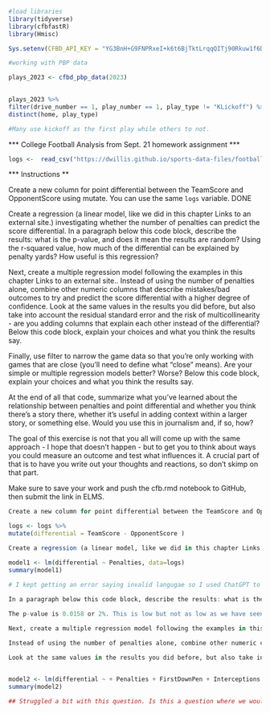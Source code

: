 ```r
#load libraries
library(tidyverse)
library(cfbfastR)
library(Hmisc)

```

```r

Sys.setenv(CFBD_API_KEY = "YG3BnH+G9FNPRxeI+k6t6BjTktLrqqQITj90Rkuw1f6Dt9rL54jczqxjg8rGA3Sj")


```

```r
#working with PBP data

plays_2023 <- cfbd_pbp_data(2023)
  
```

```r
plays_2023 %>% 
filter(drive_number == 1, play_number == 1, play_type != "KLickoff") %>% 
distinct(home, play_type)

#Many use kickoff as the first play while others to not. 

```

*** College Football Analysis from Sept. 21 homework assignment ***

```r

logs <-  read_csv("https://dwillis.github.io/sports-data-files/footballlogs1122.csv")


```

*** Instructions **

Create a new column for point differential between the TeamScore and OpponentScore using mutate. You can use the same `logs` variable. DONE

Create a regression (a linear model, like we did in this chapter Links to an external site.) investigating whether the number of penalties can predict the score differential. In a paragraph below this code block, describe the results: what is the p-value, and does it mean the results are random? Using the r-squared value, how much of the differential can be explained by penalty yards? How useful is this regression?

Next, create a multiple regression model following the examples in this chapter Links to an external site.. Instead of using the number of penalties alone, combine other numeric columns that describe mistakes/bad outcomes to try and predict the score differential with a higher degree of confidence. Look at the same values in the results you did before, but also take into account the residual standard error and the risk of multicollinearity - are you adding columns that explain each other instead of the differential? Below this code block, explain your choices and what you think the results say.

Finally, use filter to narrow the game data so that you're only working with games that are close (you'll need to define what "close" means). Are your simple or multiple regression models better? Worse? Below this code block, explain your choices and what you think the results say.

At the end of all that code, summarize what you've learned about the relationship between penalties and point differential and whether you think there's a story there, whether it's useful in adding context within a larger story, or something else. Would you use this in journalism and, if so, how?

The goal of this exercise is not that you all will come up with the same approach - I hope that doesn't happen - but to get you to think about ways you could measure an outcome and test what influences it. A crucial part of that is to have you write out your thoughts and reactions, so don't skimp on that part.

Make sure to save your work and push the cfb.rmd notebook to GitHub, then submit the link in ELMS.


```r
Create a new column for point differential between the TeamScore and OpponentScore using mutate. You can use the same `logs` variable.

logs <- logs %>% 
mutate(differential = TeamScore - OpponentScore )

```

```r
Create a regression (a linear model, like we did in this chapter Links to an external site.) investigating whether the number of penalties can predict the score differential. 

model1 <- lm(differential ~ Penalties, data=logs)
summary(model1)

# I kept getting an error saying invalid langugae so I used ChatGPT to tell me that what I was doing wrong was originally writing the code like this model1 <- logs %>% lm(differential ~ Penalties, data=logs) summary(model1)... the error was that I did not need the first logs. I only needed to set the data equal to logs.

In a paragraph below this code block, describe the results: what is the p-value, and does it mean the results are random? Using the r-squared value, how much of the differential can be explained by penalty yards? How useful is this regression?
  
The p-value is 0.0158 or 2%. This is low but not as low as we have seen before in other examples. The R-Squared value is close to 0 which means there is not much of a correlation to this data. The regression is not successful because there is a very high Risidual Standard of Error in the 20s. I think you go off the R value when you say that less than 1% of the value can be explained by the penalty yards. 


```

```r

Next, create a multiple regression model following the examples in this chapter Links to an external site..

Instead of using the number of penalties alone, combine other numeric columns that describe mistakes/bad outcomes to try and predict the score differential with a higher degree of confidence. 

Look at the same values in the results you did before, but also take into account the residual standard error and the risk of multicollinearity - are you adding columns that explain each other instead of the differential? Below this code block, explain your choices and what you think the results say.


model2 <- lm(differential ~ + Penalties + FirstDownPen + Interceptions + Fumbles, data=logs)
summary(model2)

## Struggled a bit with this question. Is this a question where we would create a martrix?




```


